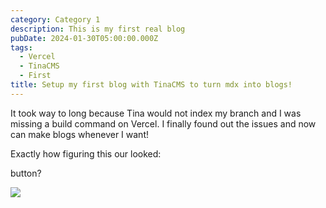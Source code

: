 ```yaml
---
category: Category 1
description: This is my first real blog
pubDate: 2024-01-30T05:00:00.000Z
tags:
  - Vercel
  - TinaCMS
  - First
title: Setup my first blog with TinaCMS to turn mdx into blogs!
---
```


It took way to long because Tina would not index my branch and I was missing a build command on Vercel. I finally found out the issues and now can make blogs whenever I want!

Exactly how figuring this our looked:

<SButton>
  button?
</SButton>

![](/src/assets/images/bg.jpg)

